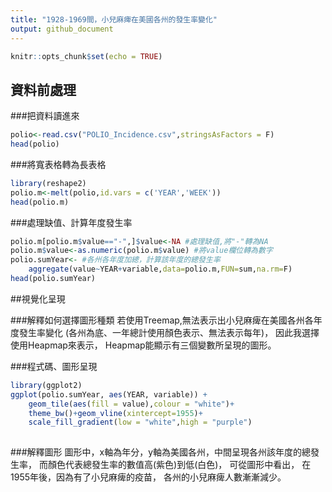 ```yaml
---
title: "1928-1969間，小兒麻痺在美國各州的發生率變化"
output: github_document
---
```


```r
knitr::opts_chunk$set(echo = TRUE)
```

## 資料前處理

###把資料讀進來

```r
polio<-read.csv("POLIO_Incidence.csv",stringsAsFactors = F)
head(polio)
```

###將寬表格轉為長表格

```r
library(reshape2)
polio.m<-melt(polio,id.vars = c('YEAR','WEEK'))
head(polio.m)
```

###處理缺值、計算年度發生率

```r
polio.m[polio.m$value=="-",]$value<-NA #處理缺值,將"-"轉為NA
polio.m$value<-as.numeric(polio.m$value) #將value欄位轉為數字
polio.sumYear<- #各州各年度加總，計算該年度的總發生率
    aggregate(value~YEAR+variable,data=polio.m,FUN=sum,na.rm=F)
head(polio.sumYear)
```

##視覺化呈現

###解釋如何選擇圖形種類
若使用Treemap,無法表示出小兒麻痺在美國各州各年度發生率變化
(各州為底、一年總計使用顏色表示、無法表示每年)，
因此我選擇使用Heapmap來表示，
Heapmap能顯示有三個變數所呈現的圖形。

###程式碼、圖形呈現
```r
library(ggplot2)
ggplot(polio.sumYear, aes(YEAR, variable)) + 
    geom_tile(aes(fill = value),colour = "white")+ 
    theme_bw()+geom_vline(xintercept=1955)+
    scale_fill_gradient(low = "white",high = "purple") 
  
```

###解釋圖形
圖形中，x軸為年分，y軸為美國各州，中間呈現各州該年度的總發生率，
而顏色代表總發生率的數值高(紫色)到低(白色)，
可從圖形中看出，
在1955年後，因為有了小兒麻痺的疫苗，
各州的小兒麻痺人數漸漸減少。







